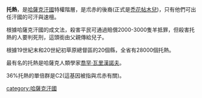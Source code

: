 {{Multiple issues|
{{Expand language|1=ru|time=2021-04-25T08:17:39+00:00}}
{{Unreferenced|time=2021-04-25T08:17:39+00:00}}
}}
'''托熱'''，是[[哈薩克汗國|哈薩克汗國]]特權階層，是朮赤的後裔(正式是[[禿花帖木兒|禿花帖木兒]])，只有他們可出任汗國的可汗與速檀。

根據哈薩克汗國的成文法，殺害平民可通過賠償2000-3000隻羊抵罪，但殺害托熱的人要判死刑，這頭銜由父親傳給兒子。

根據19世紀末和20世紀初草原總督區的20個縣，全省有28000個托熱。

最有名的托熱是哈薩克人類學家[[喬罕·瓦里漢諾夫|喬罕·瓦里漢諾夫]]。

36%托熱的單倍群是C2(這基因被指與朮赤有關)。

[[category:哈薩克汗國|category:哈薩克汗國]]